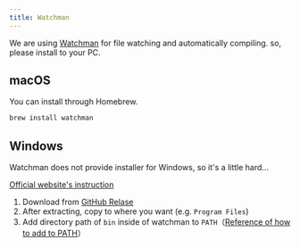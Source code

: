 ```yaml
---
title: Watchman
---
```


We are using [Watchman](https://facebook.github.io/watchman/) for file watching and automatically compiling. so, please install to your PC.


## macOS

You can install through Homebrew.

```bash
brew install watchman
```

## Windows

Watchman does not provide installer for Windows, so it's a little hard...

[Official website's instruction](https://facebook.github.io/watchman/docs/install.html#binary-downloads-for-linux-macos-and-windows-beta)

1. Download from [GitHub Relase](https://github.com/facebook/watchman/releases)
2. After extracting, copy to where you want (e.g. `Program Files`)
3. Add directory path of `bin` inside of watchman to `PATH`（[Reference of how to add to PATH](https://helpdeskgeek.com/windows-10/add-windows-path-environment-variable/)）
